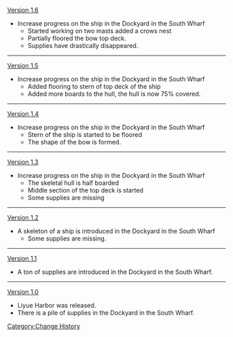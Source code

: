 [[Version 1.6]]
*Increase progress on the ship in the Dockyard in the South Wharf
** Started working on two masts added a crows nest
** Partially floored the bow top deck.
** Supplies have drastically disappeared.
----
[[Version 1.5]]
*Increase progress on the ship in the Dockyard in the South Wharf
** Added flooring to stern of top deck of the ship
** Added more boards to the hull, the hull is now 75% covered.
----
[[Version 1.4]]
*Increase progress on the ship in the Dockyard in the South Wharf
** Stern of the ship is started to be floored
** The shape of the bow is formed.
----
[[Version 1.3]]
*Increase progress on the ship in the Dockyard in the South Wharf
**The skeletal hull is half boarded
**Middle section of the top deck is started
**Some supplies are missing
----
[[Version 1.2]]
*A skeleton of a ship is introduced in the Dockyard in the South Wharf
**Some supplies are missing.
----
[[Version 1.1]]
*A ton of supplies are introduced in the Dockyard in the South Wharf.
----
[[Version 1.0]]
*Liyue Harbor was released.
*There is a pile of supplies in the Dockyard in the South Wharf.
<noinclude>[[Category:Change History]]</noinclude>